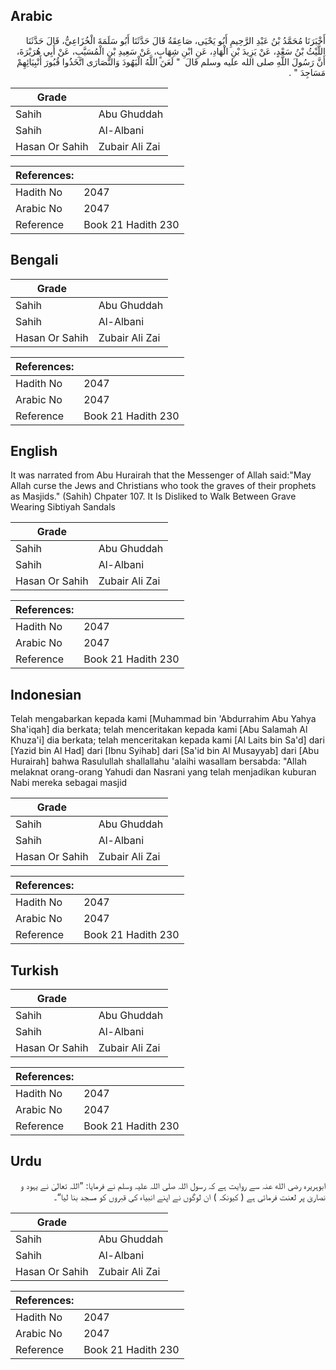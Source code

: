 ## Arabic


<div dir="rtl" lang="ar" style={{fontSize:'larger',backgroundColor:'#f8f9fa',padding:20}}>
أَخْبَرَنَا مُحَمَّدُ بْنُ عَبْدِ الرَّحِيمِ أَبُو يَحْيَى، صَاعِقَةُ قَالَ حَدَّثَنَا أَبُو سَلَمَةَ الْخُزَاعِيُّ، قَالَ حَدَّثَنَا اللَّيْثُ بْنُ سَعْدٍ، عَنْ يَزِيدَ بْنِ الْهَادِ، عَنِ ابْنِ شِهَابٍ، عَنْ سَعِيدِ بْنِ الْمُسَيَّبِ، عَنْ أَبِي هُرَيْرَةَ، أَنَّ رَسُولَ اللَّهِ صلى الله عليه وسلم قَالَ ‏ "‏ لَعَنَ اللَّهُ الْيَهُودَ وَالنَّصَارَى اتَّخَذُوا قُبُورَ أَنْبِيَائِهِمْ مَسَاجِدَ ‏"‏ ‏.‏
</div>
<div style={{backgroundColor:'#f8f9fa',padding:20, marginBottom: 10}}><table> <thead> <tr> <th>Grade</th> <th></th> </tr> </thead> <tbody> <tr><td>Sahih</td><td>Abu Ghuddah</td></tr><tr><td>Sahih</td><td>Al-Albani</td></tr><tr><td>Hasan Or Sahih</td><td>Zubair Ali Zai</td></tr></tbody></table><table> <thead> <tr> <th>References:</th> <th></th> </tr> </thead> <tbody><tr><td>Hadith No</td><td>2047</td></tr><tr><td>Arabic No</td><td>2047</td></tr><tr><td>Reference</td><td>Book 21 Hadith 230</td></tr></tbody></table></div>

## Bengali


<div dir="ltr" lang="bn" style={{fontSize:'larger',backgroundColor:'#f8f9fa',padding:20}}>

</div>
<div style={{backgroundColor:'#f8f9fa',padding:20, marginBottom: 10}}><table> <thead> <tr> <th>Grade</th> <th></th> </tr> </thead> <tbody> <tr><td>Sahih</td><td>Abu Ghuddah</td></tr><tr><td>Sahih</td><td>Al-Albani</td></tr><tr><td>Hasan Or Sahih</td><td>Zubair Ali Zai</td></tr></tbody></table><table> <thead> <tr> <th>References:</th> <th></th> </tr> </thead> <tbody><tr><td>Hadith No</td><td>2047</td></tr><tr><td>Arabic No</td><td>2047</td></tr><tr><td>Reference</td><td>Book 21 Hadith 230</td></tr></tbody></table></div>

## English


<div dir="ltr" lang="en" style={{fontSize:'larger',backgroundColor:'#f8f9fa',padding:20}}>
It was narrated from Abu Hurairah that the Messenger of Allah said:"May Allah curse the Jews and Christians who took the graves of their prophets as Masjids." (Sahih) Chpater 107. It Is Disliked to Walk Between Grave Wearing Sibtiyah Sandals
</div>
<div style={{backgroundColor:'#f8f9fa',padding:20, marginBottom: 10}}><table> <thead> <tr> <th>Grade</th> <th></th> </tr> </thead> <tbody> <tr><td>Sahih</td><td>Abu Ghuddah</td></tr><tr><td>Sahih</td><td>Al-Albani</td></tr><tr><td>Hasan Or Sahih</td><td>Zubair Ali Zai</td></tr></tbody></table><table> <thead> <tr> <th>References:</th> <th></th> </tr> </thead> <tbody><tr><td>Hadith No</td><td>2047</td></tr><tr><td>Arabic No</td><td>2047</td></tr><tr><td>Reference</td><td>Book 21 Hadith 230</td></tr></tbody></table></div>

## Indonesian


<div dir="ltr" lang="id" style={{fontSize:'larger',backgroundColor:'#f8f9fa',padding:20}}>
Telah mengabarkan kepada kami [Muhammad bin 'Abdurrahim Abu Yahya Sha'iqah] dia berkata; telah menceritakan kepada kami [Abu Salamah Al Khuza'i] dia berkata; telah menceritakan kepada kami [Al Laits bin Sa'd] dari [Yazid bin Al Had] dari [Ibnu Syihab] dari [Sa'id bin Al Musayyab] dari [Abu Hurairah] bahwa Rasulullah shallallahu 'alaihi wasallam bersabda: "Allah melaknat orang-orang Yahudi dan Nasrani yang telah menjadikan kuburan Nabi mereka sebagai masjid
</div>
<div style={{backgroundColor:'#f8f9fa',padding:20, marginBottom: 10}}><table> <thead> <tr> <th>Grade</th> <th></th> </tr> </thead> <tbody> <tr><td>Sahih</td><td>Abu Ghuddah</td></tr><tr><td>Sahih</td><td>Al-Albani</td></tr><tr><td>Hasan Or Sahih</td><td>Zubair Ali Zai</td></tr></tbody></table><table> <thead> <tr> <th>References:</th> <th></th> </tr> </thead> <tbody><tr><td>Hadith No</td><td>2047</td></tr><tr><td>Arabic No</td><td>2047</td></tr><tr><td>Reference</td><td>Book 21 Hadith 230</td></tr></tbody></table></div>

## Turkish


<div dir="ltr" lang="tr" style={{fontSize:'larger',backgroundColor:'#f8f9fa',padding:20}}>

</div>
<div style={{backgroundColor:'#f8f9fa',padding:20, marginBottom: 10}}><table> <thead> <tr> <th>Grade</th> <th></th> </tr> </thead> <tbody> <tr><td>Sahih</td><td>Abu Ghuddah</td></tr><tr><td>Sahih</td><td>Al-Albani</td></tr><tr><td>Hasan Or Sahih</td><td>Zubair Ali Zai</td></tr></tbody></table><table> <thead> <tr> <th>References:</th> <th></th> </tr> </thead> <tbody><tr><td>Hadith No</td><td>2047</td></tr><tr><td>Arabic No</td><td>2047</td></tr><tr><td>Reference</td><td>Book 21 Hadith 230</td></tr></tbody></table></div>

## Urdu


<div dir="rtl" lang="ur" style={{fontSize:'larger',backgroundColor:'#f8f9fa',padding:20}}>
ابوہریرہ رضی الله عنہ سے روایت ہے کہ رسول اللہ صلی اللہ علیہ وسلم نے فرمایا: ”اللہ تعالیٰ نے یہود و نصاریٰ پر لعنت فرمائی ہے ( کیونکہ ) ان لوگوں نے اپنے انبیاء کی قبروں کو مسجد بنا لیا“۔
</div>
<div style={{backgroundColor:'#f8f9fa',padding:20, marginBottom: 10}}><table> <thead> <tr> <th>Grade</th> <th></th> </tr> </thead> <tbody> <tr><td>Sahih</td><td>Abu Ghuddah</td></tr><tr><td>Sahih</td><td>Al-Albani</td></tr><tr><td>Hasan Or Sahih</td><td>Zubair Ali Zai</td></tr></tbody></table><table> <thead> <tr> <th>References:</th> <th></th> </tr> </thead> <tbody><tr><td>Hadith No</td><td>2047</td></tr><tr><td>Arabic No</td><td>2047</td></tr><tr><td>Reference</td><td>Book 21 Hadith 230</td></tr></tbody></table></div>